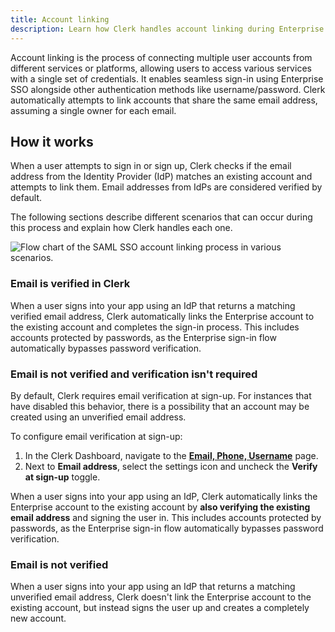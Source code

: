 ```yaml
---
title: Account linking
description: Learn how Clerk handles account linking during Enterprise SSO.
---
```


Account linking is the process of connecting multiple user accounts from different services or platforms, allowing users to access
various services with a single set of credentials. It enables seamless sign-in using Enterprise SSO alongside other authentication methods like username/password. Clerk automatically attempts to link accounts that share the same email address, assuming a single owner for each email.

## How it works

When a user attempts to sign in or sign up, Clerk checks if the email address from the Identity Provider (IdP) matches an existing account and attempts to link them. Email addresses from IdPs are considered verified by default.

The following sections describe different scenarios that can occur during this process and explain how Clerk handles each one.

![Flow chart of the SAML SSO account linking process in various scenarios.](/docs/images/authentication/account-linking-flow-saml.webp)

### Email is verified in Clerk

When a user signs into your app using an IdP that returns a matching verified email address, Clerk automatically links the Enterprise account to the existing account and completes the sign-in process. This includes accounts protected by passwords, as the Enterprise sign-in flow automatically bypasses password verification.

### Email is not verified and verification isn't required

By default, Clerk requires email verification at sign-up. For instances that have disabled this behavior, there is a possibility that an account may be created using an unverified email address.

To configure email verification at sign-up:

1. In the Clerk Dashboard, navigate to the [**Email, Phone, Username**](https://dashboard.clerk.com/last-active?path=user-authentication/email-phone-username) page.
1. Next to **Email address**, select the settings icon and uncheck the **Verify at sign-up** toggle.

When a user signs into your app using an IdP, Clerk automatically links the Enterprise account to the existing account by **also verifying the existing email address** and signing the user in. This includes accounts protected by passwords, as the Enterprise sign-in flow automatically bypasses password verification.

### Email is not verified

When a user signs into your app using an IdP that returns a matching unverified email address, Clerk doesn't link the Enterprise account to the existing account, but instead signs the user up and creates a completely new account.
